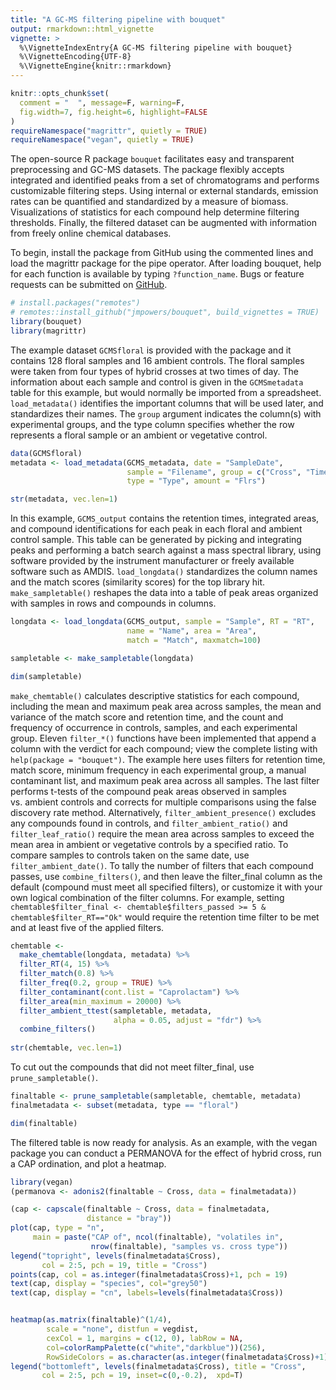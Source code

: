 ```yaml
---
title: "A GC-MS filtering pipeline with bouquet"
output: rmarkdown::html_vignette
vignette: >
  %\VignetteIndexEntry{A GC-MS filtering pipeline with bouquet}
  %\VignetteEncoding{UTF-8}
  %\VignetteEngine{knitr::rmarkdown}
---
```


```r
knitr::opts_chunk$set(
  comment = "  ", message=F, warning=F,
  fig.width=7, fig.height=6, highlight=FALSE
)
requireNamespace("magrittr", quietly = TRUE)
requireNamespace("vegan", quietly = TRUE)
```

The open-source R package `bouquet` facilitates easy and transparent preprocessing and GC-MS datasets. The package flexibly accepts integrated and identified peaks from a set of chromatograms and performs customizable filtering steps. Using internal or external standards, emission rates can be quantified and standardized by a measure of biomass. Visualizations of statistics for each compound help determine filtering thresholds. Finally, the filtered dataset can be augmented with information from freely online chemical databases.

To begin, install the package from GitHub using the commented lines and load the magrittr package for the pipe operator. After loading bouquet, help for each function is available by typing `?function_name`. Bugs or feature requests can be submitted on [GitHub](https://github.com/jmpowers/bouquet/issues).

```r
# install.packages("remotes")
# remotes::install_github("jmpowers/bouquet", build_vignettes = TRUE)
library(bouquet)
library(magrittr)
```

The example dataset `GCMSfloral` is provided with the package and it contains 128 floral samples and 16 ambient controls. The floral samples were taken from four types of hybrid crosses at two times of day. The information about each sample and control is given in the `GCMSmetadata` table for this example, but would normally be imported from a spreadsheet. `load_metadata()` identifies the important columns that will be used later, and standardizes their names. The `group` argument indicates the column(s) with experimental groups, and the type column specifies whether the row represents a floral sample or an ambient or vegetative control.

```r
data(GCMSfloral)
metadata <- load_metadata(GCMS_metadata, date = "SampleDate", 
                          sample = "Filename", group = c("Cross", "Time"), 
                          type = "Type", amount = "Flrs")

str(metadata, vec.len=1)
```

In this example, `GCMS_output` contains the retention times, integrated areas, and compound identifications for each peak in each floral and ambient control sample. This table can be generated by picking and integrating peaks and performing a batch search against a mass spectral library, using software provided by the instrument manufacturer or freely available software such as AMDIS. `load_longdata()` standardizes the column names and the match scores (similarity scores) for the top library hit. `make_sampletable()` reshapes the data into a table of peak areas organized with samples in rows and compounds in columns.

```r
longdata <- load_longdata(GCMS_output, sample = "Sample", RT = "RT", 
                          name = "Name", area = "Area", 
                          match = "Match", maxmatch=100)

sampletable <- make_sampletable(longdata)

dim(sampletable)
```

`make_chemtable()` calculates descriptive statistics for each compound, including the mean and maximum peak area across samples, the mean and variance of the match score and retention time, and the count and frequency of occurrence in controls, samples, and each experimental group. Eleven `filter_*()` functions have been implemented that append a column with the verdict for each compound; view the complete listing with `help(package = "bouquet")`. The example here uses filters for retention time, match score, minimum frequency in each experimental group, a manual contaminant list, and maximum peak area across all samples. The last filter performs t-tests of the compound peak areas observed in samples vs. ambient controls and corrects for multiple comparisons using the false discovery rate method. Alternatively, `filter_ambient_presence()` excludes any compounds found in controls, and `filter_ambient_ratio()` and `filter_leaf_ratio()` require the mean area across samples to exceed the mean area in ambient or vegetative controls by a specified ratio. To compare samples to controls taken on the same date, use `filter_ambient_date()`. To tally the number of filters that each compound passes, use `combine_filters()`, and then leave the filter_final column as the default (compound must meet all specified filters), or customize it with your own logical combination of the filter columns. For example, setting `chemtable$filter_final <- chemtable$filters_passed >= 5 & chemtable$filter_RT=="Ok"` would require the retention time filter to be met and at least five of the applied filters.

```r
chemtable <- 
  make_chemtable(longdata, metadata) %>% 
  filter_RT(4, 15) %>% 
  filter_match(0.8) %>% 
  filter_freq(0.2, group = TRUE) %>% 
  filter_contaminant(cont.list = "Caprolactam") %>% 
  filter_area(min_maximum = 20000) %>%
  filter_ambient_ttest(sampletable, metadata, 
                       alpha = 0.05, adjust = "fdr") %>%
  combine_filters()
    
str(chemtable, vec.len=1)
```

To cut out the compounds that did not meet filter_final, use `prune_sampletable()`.

```r
finaltable <- prune_sampletable(sampletable, chemtable, metadata)
finalmetadata <- subset(metadata, type == "floral")

dim(finaltable)
```

The filtered table is now ready for analysis. As an example, with the vegan package you can conduct a PERMANOVA for the effect of hybrid cross, run a CAP ordination, and plot a heatmap.

```r
library(vegan)
(permanova <- adonis2(finaltable ~ Cross, data = finalmetadata))

(cap <- capscale(finaltable ~ Cross, data = finalmetadata, 
                 distance = "bray"))
plot(cap, type = "n", 
     main = paste("CAP of", ncol(finaltable), "volatiles in", 
                  nrow(finaltable), "samples vs. cross type"))
legend("topright", levels(finalmetadata$Cross), 
       col = 2:5, pch = 19, title = "Cross")
points(cap, col = as.integer(finalmetadata$Cross)+1, pch = 19)
text(cap, display = "species", col="grey50")
text(cap, display = "cn", labels=levels(finalmetadata$Cross))


heatmap(as.matrix(finaltable)^(1/4), 
        scale = "none", distfun = vegdist,
        cexCol = 1, margins = c(12, 0), labRow = NA,
        col=colorRampPalette(c("white","darkblue"))(256),
        RowSideColors = as.character(as.integer(finalmetadata$Cross)+1))
legend("bottomleft", levels(finalmetadata$Cross), title = "Cross",
       col = 2:5, pch = 19, inset=c(0,-0.2),  xpd=T)
```
